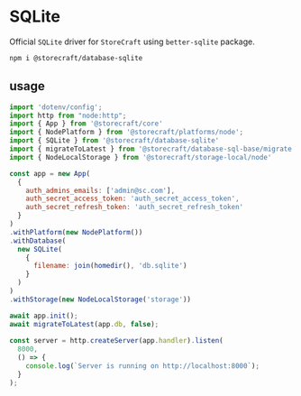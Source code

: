 # SQL**ite**

Official `SQLite` driver for `StoreCraft` using `better-sqlite` package.

```bash
npm i @storecraft/database-sqlite
```

## usage

```js
import 'dotenv/config';
import http from "node:http";
import { App } from '@storecraft/core'
import { NodePlatform } from '@storecraft/platforms/node';
import { SQLite } from '@storecraft/database-sqlite'
import { migrateToLatest } from '@storecraft/database-sql-base/migrate.js'
import { NodeLocalStorage } from '@storecraft/storage-local/node'

const app = new App(
  {
    auth_admins_emails: ['admin@sc.com'],
    auth_secret_access_token: 'auth_secret_access_token',
    auth_secret_refresh_token: 'auth_secret_refresh_token'
  }
)
.withPlatform(new NodePlatform())
.withDatabase(
  new SQLite(
    { 
      filename: join(homedir(), 'db.sqlite') 
    }
  )
)
.withStorage(new NodeLocalStorage('storage'))

await app.init();
await migrateToLatest(app.db, false);
 
const server = http.createServer(app.handler).listen(
  8000,
  () => {
    console.log(`Server is running on http://localhost:8000`);
  }
); 

```
